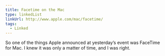 ```yaml
---
title: Facetime on the Mac
type: linkedList
linkUrl: http://www.apple.com/mac/facetime/
tags:
  - Linked
---
```


So one of the things Apple announced at yesterday’s event was FaceTime for Mac. I knew it was only a matter of time, and I was right.
